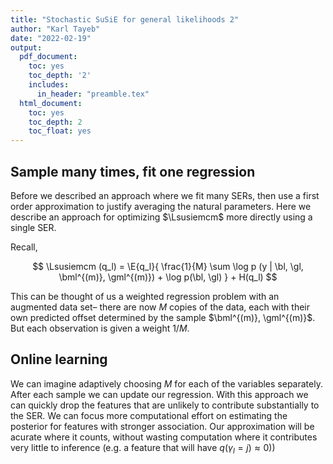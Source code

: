 ```yaml
---
title: "Stochastic SuSiE for general likelihoods 2"
author: "Karl Tayeb"
date: "2022-02-19"
output:
  pdf_document:
    toc: yes
    toc_depth: '2'
    includes:
      in_header: "preamble.tex"
  html_document:
    toc: yes
    toc_depth: 2
    toc_float: yes
---
```


## Sample many times, fit one regression

Before we described an approach where we fit many SERs, then use a first order approximation to justify averaging the natural parameters. Here we describe an approach for optimizing $\Lsusiemcm$ more directly using a single SER.


Recall,

$$
\Lsusiemcm (q_l) 
= \E{q_l}{
  \frac{1}{M} \sum \log p (y | \bl, \gl, \bml^{(m)}, \gml^{(m)}) + \log p(\bl, \gl)
} + H(q_l)
$$

This can be thought of us a weighted regression problem with an augmented data set-- there are now $M$ copies of the data, each with their own predicted offset determined by the sample $\bml^{(m)}, \gml^{(m)}$. But each observation is given a weight $1/M$. 

## Online learning

We can imagine adaptively choosing $M$ for each of the variables separately. After each sample we can update our regression. With this approach we can quickly drop the features that are unlikely to contribute substantially to the SER. We can focus more computational effort on estimating the posterior for features with stronger association. Our approximation will be acurate where it counts, without wasting computation where it contributes very little to inference (e.g. a feature that will have $q(\gamma_l = j) \approx 0)$)

